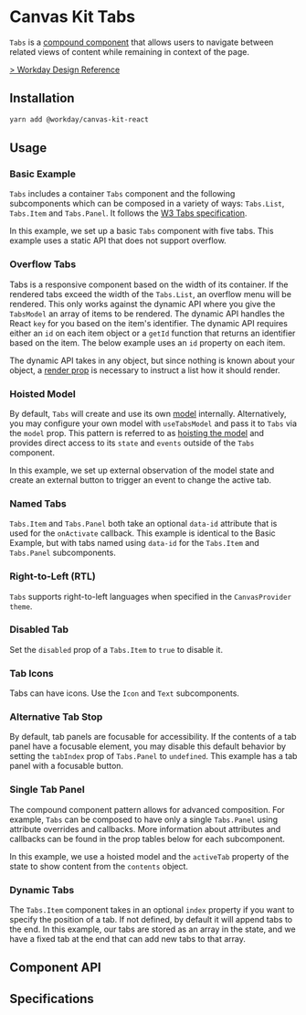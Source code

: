 

<Meta title="Components/Containers/Tabs" component={Tabs} />

# Canvas Kit Tabs

`Tabs` is a [compound component](/getting-started/for-developers/resources/compound-components/)
that allows users to navigate between related views of content while remaining in context of the
page.

[> Workday Design Reference](https://design.workday.com/components/navigation/tabs)

## Installation

```sh
yarn add @workday/canvas-kit-react
```

## Usage

### Basic Example

`Tabs` includes a container `Tabs` component and the following subcomponents which can be composed
in a variety of ways: `Tabs.List`, `Tabs.Item` and `Tabs.Panel`. It follows the
[W3 Tabs specification](https://www.w3.org/TR/wai-aria-practices/#tabpanel).

In this example, we set up a basic `Tabs` component with five tabs. This example uses a static API
that does not support overflow.

<ExampleCodeBlock code={Basic} />

### Overflow Tabs

Tabs is a responsive component based on the width of its container. If the rendered tabs exceed the
width of the `Tabs.List`, an overflow menu will be rendered. This only works against the dynamic API
where you give the `TabsModel` an array of items to be rendered. The dynamic API handles the React
`key` for you based on the item's identifier. The dynamic API requires either an `id` on each item
object or a `getId` function that returns an identifier based on the item. The below example uses an
`id` property on each item.

The dynamic API takes in any object, but since nothing is known about your object, a
[render prop](https://reactjs.org/docs/render-props.html) is necessary to instruct a list how it
should render.

<ExampleCodeBlock code={OverflowTabs} />

### Hoisted Model

By default, `Tabs` will create and use its own [model](#model) internally. Alternatively, you may
configure your own model with `useTabsModel` and pass it to `Tabs` via the `model` prop. This
pattern is referred to as
[hoisting the model](/getting-started/for-developers/resources/compound-components/#configuring-a-model)
and provides direct access to its `state` and `events` outside of the `Tabs` component.

In this example, we set up external observation of the model state and create an external button to
trigger an event to change the active tab.

<ExampleCodeBlock code={HoistedModel} />

### Named Tabs

`Tabs.Item` and `Tabs.Panel` both take an optional `data-id` attribute that is used for the
`onActivate` callback. This example is identical to the Basic Example, but with tabs named using
`data-id` for the `Tabs.Item` and `Tabs.Panel` subcomponents.

<ExampleCodeBlock code={NamedTabs} />

### Right-to-Left (RTL)

`Tabs` supports right-to-left languages when specified in the `CanvasProvider` `theme`.

<ExampleCodeBlock code={RightToLeft} />

### Disabled Tab

Set the `disabled` prop of a `Tabs.Item` to `true` to disable it.

<ExampleCodeBlock code={DisabledTab} />

### Tab Icons

Tabs can have icons. Use the `Icon` and `Text` subcomponents.

<ExampleCodeBlock code={Icons} />

### Alternative Tab Stop

By default, tab panels are focusable for accessibility. If the contents of a tab panel have a
focusable element, you may disable this default behavior by setting the `tabIndex` prop of
`Tabs.Panel` to `undefined`. This example has a tab panel with a focusable button.

<ExampleCodeBlock code={AlternativeTabStop} />

### Single Tab Panel

The compound component pattern allows for advanced composition. For example, `Tabs` can be composed
to have only a single `Tabs.Panel` using attribute overrides and callbacks. More information about
attributes and callbacks can be found in the prop tables below for each subcomponent.

In this example, we use a hoisted model and the `activeTab` property of the state to show content
from the `contents` object.

<ExampleCodeBlock code={SinglePanel} />

### Dynamic Tabs

The `Tabs.Item` component takes in an optional `index` property if you want to specify the position
of a tab. If not defined, by default it will append tabs to the end. In this example, our tabs are
stored as an array in the state, and we have a fixed tab at the end that can add new tabs to that
array.

<ExampleCodeBlock code={DynamicTabs} />

## Component API

<SymbolDoc name="Tabs" fileName="/react/" />

## Specifications

<Specifications file="Tabs.spec.ts" name="Tabs" />
